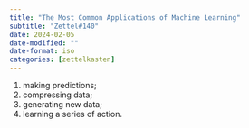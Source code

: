 ```yaml
---
title: "The Most Common Applications of Machine Learning"
subtitle: "Zettel#140"
date: 2024-02-05
date-modified: ""
date-format: iso
categories: [zettelkasten]
---
```

1. making predictions;
1. compressing data;
1. generating new data;
1. learning a series of action.
